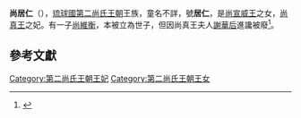 {{東亞女性歷史人物
|名稱 =尚居仁
|身份 =第二尚氏王朝王族
|國家 =琉球國
|屆數 =
|最高職務 =王妃
|前任 = 
|繼任 = 
|圖片名稱 =
|圖片大小 =
|圖片說明 =
|姓=尚
|名=
|姓名=
|字=
|封爵 =
|封號 =
|位號=王妃
|位階=
|品階=
|童名 =<!--琉球人用-->
|小字=
|號=居仁
|法號=
|院號=
|其他名號=
|出生日期=
|出生地點=琉球國首里
|婚年=
|逝世日期=
|逝世地點=琉球國首里
|諡號=
|墓葬=
|祠廟=
|父親=尚宣威王
|嫡母=
|母親=
|夫=尚真王
|婚姻名份=王妃
|夫之父=尚圓王
|夫之母=[[宇喜也嘉|世添大美御前加那志]]（號月光）
|夫之嫡母=
|夫之元配=
|夫之正室=
|夫之繼室=
|夫之平妻=
|夫之側室=[[夫人_(位號)|夫人]]謝氏（思戶金按司加那志，號[[謝華后|華后]]）<br>夫人（銘刈子之女）
|兄弟=[[尚儲|尚儲]]（越來王子朝理）<br>尚鼎（見里王子朝易，妻尚氏，號[[尚慈山|慈山]]）
|姊妹=
|子=[[尚維衡|尚維衡]]（浦添王子朝滿）
|女=
|養子=
|養女=
|繼子=
|繼女=
|其他親屬 =
|經歷 = 
|著作 =
|注釋=}}
'''尚居仁'''（{{bd|？||？|}}），[[琉球國|琉球國]][[第二尚氏王朝|第二尚氏王朝]]王族，童名不詳，號'''居仁'''，是[[尚宣威王|尚宣威王]]之女，[[尚真王|尚真王]]之妃。有一子[[尚維衡|尚維衡]]，本被立為世子，但因尚真王夫人[[謝華后|謝華后]]進讒被廢<ref>{{Cite web |url=http://dynasty.cc/han/book/book/zssp.html |title=《中山世譜·卷六·尚真王》 |access-date=2013-05-09 |archive-date=2013-12-13 |archive-url=https://web.archive.org/web/20131213104020/http://dynasty.cc/han/book/book/zssp.html |dead-url=no }}</ref>。

==參考文獻==
<div class="references-small">
<references></references>
</div>
{{第二尚氏王朝王妃}}
[[Category:第二尚氏王朝王妃|Category:第二尚氏王朝王妃]]
[[Category:第二尚氏王朝王女|Category:第二尚氏王朝王女]]